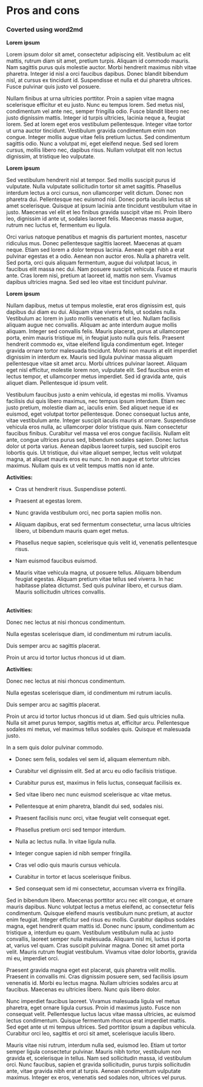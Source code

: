 
# Pros and cons

### Coverted using word2md
**Lorem ipsum**

Lorem ipsum dolor sit amet, consectetur adipiscing elit. Vestibulum ac elit mattis, rutrum diam sit amet, pretium turpis. Aliquam id commodo mauris. Nam sagittis purus quis molestie auctor. Morbi hendrerit maximus nibh vitae pharetra. Integer id nisl a orci faucibus dapibus. Donec blandit bibendum nisl, at cursus ex tincidunt id. Suspendisse et nulla et dui pharetra ultrices. Fusce pulvinar quis justo vel posuere.

Nullam finibus at urna ultricies porttitor. Proin a sapien vitae magna scelerisque efficitur et eu justo. Nunc eu tempus lorem. Sed metus nisl, condimentum vel ante nec, semper fringilla odio. Fusce blandit libero nec justo dignissim mattis. Integer id turpis ultricies, lacinia neque a, feugiat lorem. Sed at lorem eget eros vestibulum pellentesque. Integer vitae tortor ut urna auctor tincidunt. Vestibulum gravida condimentum enim non congue. Integer mollis augue vitae felis pretium luctus. Sed condimentum sagittis odio. Nunc a volutpat mi, eget eleifend neque. Sed sed lorem cursus, mollis libero nec, dapibus risus. Nullam volutpat elit non lectus dignissim, at tristique leo vulputate.

**Lorem ipsum**

Sed vestibulum hendrerit nisl at tempor. Sed mollis suscipit purus id vulputate. Nulla vulputate sollicitudin tortor sit amet sagittis. Phasellus interdum lectus a orci cursus, non ullamcorper velit dictum. Donec non pharetra dui. Pellentesque nec euismod nisl. Donec porta iaculis lectus sit amet scelerisque. Quisque at ipsum lacinia ante tincidunt vestibulum vitae in justo. Maecenas vel elit et leo finibus gravida suscipit vitae mi. Proin libero leo, dignissim id ante ut, sodales laoreet felis. Maecenas massa augue, rutrum nec luctus et, fermentum eu ligula.

Orci varius natoque penatibus et magnis dis parturient montes, nascetur ridiculus mus. Donec pellentesque sagittis laoreet. Maecenas at quam neque. Etiam sed lorem a dolor tempus lacinia. Aenean eget nibh a erat pulvinar egestas et a odio. Aenean non auctor eros. Nulla a pharetra velit. Sed porta, orci quis aliquam fermentum, augue dui volutpat lacus, in faucibus elit massa nec dui. Nam posuere suscipit vehicula. Fusce et mauris ante. Cras lorem nisi, pretium at laoreet id, mattis non sem. Vivamus dapibus ultricies magna. Sed sed leo vitae est tincidunt pulvinar.

**Lorem ipsum**

Nullam dapibus, metus ut tempus molestie, erat eros dignissim est, quis dapibus dui diam eu dui. Aliquam vitae viverra felis, ut sodales nulla. Vestibulum ac lorem in justo mollis venenatis et ut leo. Nullam facilisis aliquam augue nec convallis. Aliquam ac ante interdum augue mollis aliquam. Integer sed convallis felis. Mauris placerat, purus at ullamcorper porta, enim mauris tristique mi, in feugiat justo nulla quis felis. Praesent hendrerit commodo ex, vitae eleifend ligula condimentum eget. Integer gravida ornare tortor malesuada tincidunt. Morbi non mauris at elit imperdiet dignissim in interdum ex. Mauris sed ligula pulvinar massa aliquam pellentesque vitae sit amet arcu. Morbi ultrices pulvinar laoreet. Aliquam eget nisl efficitur, molestie lorem non, vulputate elit. Sed faucibus enim et lectus tempor, et ullamcorper metus imperdiet. Sed id gravida ante, quis aliquet diam. Pellentesque id ipsum velit.

Vestibulum faucibus justo a enim vehicula, id egestas mi mollis. Vivamus facilisis dui quis libero maximus, nec tempus ipsum interdum. Etiam nec justo pretium, molestie diam ac, iaculis enim. Sed aliquet neque id ex euismod, eget volutpat tortor pellentesque. Donec consequat luctus ante, vitae vestibulum ante. Integer suscipit iaculis mauris at ornare. Suspendisse vehicula eros nulla, ac ullamcorper dolor tristique quis. Nam consectetur faucibus finibus. Curabitur vel massa vel eros congue facilisis. Nullam elit ante, congue ultrices purus sed, bibendum sodales sapien. Donec luctus dolor ut porta varius. Aenean dapibus laoreet turpis, sed suscipit eros lobortis quis. Ut tristique, dui vitae aliquet semper, lectus velit volutpat magna, at aliquet mauris eros eu nunc. In non augue et tortor ultricies maximus. Nullam quis ex ut velit tempus mattis non id ante.

|

**Activities:**

- Cras ut hendrerit risus. Suspendisse potenti.
- Praesent at egestas lorem.


- Nunc gravida vestibulum orci, nec porta sapien mollis non.

- Aliquam dapibus, erat sed fermentum consectetur, urna lacus ultricies libero, ut bibendum mauris quam eget metus.

- Phasellus neque sapien, scelerisque quis velit id, venenatis pellentesque risus.
- Nam euismod faucibus euismod.
- Mauris vitae vehicula magna, ut posuere tellus. Aliquam bibendum feugiat egestas. Aliquam pretium vitae tellus sed viverra. In hac habitasse platea dictumst. Sed quis pulvinar libero, et cursus diam. Mauris sollicitudin ultrices convallis.

 |
| --- |

**Activities:**

Donec nec lectus at nisi rhoncus condimentum.

Nulla egestas scelerisque diam, id condimentum mi rutrum iaculis.

Duis semper arcu ac sagittis placerat.

Proin ut arcu id tortor luctus rhoncus id ut diam.

 <!-- ![Shape 2](RackMultipart20220730-1-eetbn1_html_1e4413993e4ef8cf.gif) -->

**Activities:**

Donec nec lectus at nisi rhoncus condimentum.

Nulla egestas scelerisque diam, id condimentum mi rutrum iaculis.

Duis semper arcu ac sagittis placerat.

Proin ut arcu id tortor luctus rhoncus id ut diam. Sed quis ultricies nulla. Nulla sit amet purus tempor, sagittis metus at, efficitur arcu. Pellentesque sodales mi metus, vel maximus tellus sodales quis. Quisque et malesuada justo.

 <!-- ![Shape 2](RackMultipart20220730-1-eetbn1_html_856c5b7695df4a19.gif) -->

In a sem quis dolor pulvinar commodo.

- Donec sem felis, sodales vel sem id, aliquam elementum nibh.
- Curabitur vel dignissim elit. Sed at arcu eu odio facilisis tristique.
- Curabitur purus est, maximus in felis luctus, consequat facilisis ex.
- Sed vitae libero nec nunc euismod scelerisque ac vitae metus.
- Pellentesque at enim pharetra, blandit dui sed, sodales nisi.
- Praesent facilisis nunc orci, vitae feugiat velit consequat eget.
- Phasellus pretium orci sed tempor interdum.

- Nulla ac lectus nulla. In vitae ligula nulla.
- Integer congue sapien id nibh semper fringilla.
- Cras vel odio quis mauris cursus vehicula.

- Curabitur in tortor et lacus scelerisque finibus.
- Sed consequat sem id mi consectetur, accumsan viverra ex fringilla.

Sed in bibendum libero. Maecenas porttitor arcu nec elit congue, et ornare mauris dapibus. Nunc volutpat lectus a metus eleifend, ac consectetur felis condimentum. Quisque eleifend mauris vestibulum nunc pretium, at auctor enim feugiat. Integer efficitur sed risus eu mollis. Curabitur dapibus sodales magna, eget hendrerit quam mattis id. Donec nunc ipsum, condimentum ac tristique a, interdum eu quam. Vestibulum vestibulum nulla ac justo convallis, laoreet semper nulla malesuada. Aliquam nisl mi, luctus id porta at, varius vel quam. Cras suscipit pulvinar magna. Donec sit amet porta velit. Mauris rutrum feugiat vestibulum. Vivamus vitae dolor lobortis, gravida mi eu, imperdiet orci.

Praesent gravida magna eget est placerat, quis pharetra velit mollis. Praesent in convallis mi. Cras dignissim posuere sem, sed facilisis ipsum venenatis id. Morbi eu lectus magna. Nullam ultricies sodales arcu at faucibus. Maecenas eu ultricies libero. Nunc quis libero dolor.

Nunc imperdiet faucibus laoreet. Vivamus malesuada ligula vel metus pharetra, eget ornare ligula cursus. Proin id maximus justo. Fusce non consequat velit. Pellentesque luctus lacus vitae massa ultricies, ac euismod lectus condimentum. Quisque fermentum rhoncus erat imperdiet mattis. Sed eget ante ut mi tempus ultrices. Sed porttitor ipsum a dapibus vehicula. Curabitur orci leo, sagittis et orci sit amet, scelerisque iaculis libero.

Mauris vitae nisi rutrum, interdum nulla sed, euismod leo. Etiam ut tortor semper ligula consectetur pulvinar. Mauris nibh tortor, vestibulum non gravida et, scelerisque in tellus. Nam sed sollicitudin massa, id vestibulum orci. Nunc faucibus, sapien et gravida sollicitudin, purus turpis sollicitudin ante, vitae gravida nibh erat at turpis. Aenean condimentum vulputate maximus. Integer ex eros, venenatis sed sodales non, ultrices vel purus.
